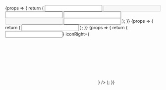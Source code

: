 


<Meta title="Molecules/Input" component={Input} />

<Canvas>
    <Story name="Variants">
        {props => {
            return (
                <Card>
                    <CardBody>
                        <Box width="300px">
                            <Input {...props} mb={4} label="Primary" />
                            <Input
                                {...props}
                                mb={4}
                                label="Primary (disabled)"
                                disabled
                            />
                            <Input
                                {...props}
                                mb={10}
                                label="Primary (error)"
                                error="This field is required"
                            />
                            <Input
                                {...props}
                                variant="secondary"
                                label="Secondary"
                                mb={4}
                            />
                            <Input
                                {...props}
                                variant="secondary"
                                label="Secondary (disabled)"
                                mb={4}
                                disabled
                            />
                            <Input
                                {...props}
                                variant="secondary"
                                label="Secondary (error)"
                                error="This field is required"
                            />
                        </Box>
                    </CardBody>
                </Card>
            );
        }}
    </Story>
    <Story name="Messages">
        {props => {
            return (
                <Card>
                    <CardBody>
                        <Box width="300px">
                            <Input
                                {...props}
                                label="With messages"
                                error="This field is required"
                                description="Please make sure the below field is filled and no longer than 30 characters"
                            />
                        </Box>
                    </CardBody>
                </Card>
            );
        }}
    </Story>
    <Story name="Icons">
        {props => {
            return (
                <Card>
                    <CardBody>
                        <Box width="300px">
                            <Input
                                {...props}
                                label="With icons"
                                iconLeft={<SVG src={searchIcon} />}
                                iconRight={<SVG src={clearIcon} />}
                            />
                        </Box>
                    </CardBody>
                </Card>
            );
        }}
    </Story>
</Canvas>
